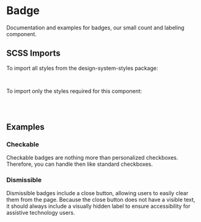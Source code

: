 
<Meta of={badgeStories} />

# Badge

<div className="lead">
  Documentation and examples for badges, our small count and labeling component.
</div>

<Canvas of={badgeStories.Default} />
<div className="hide-col-default">
  <Controls of={badgeStories.Default} />
</div>

## SCSS Imports

To import all styles from the design-system-styles package:

```css
@use '@swisspost/design-system-styles/index.scss';
```

To import only the styles required for this component:

```css
@use '@swisspost/design-system-styles/basics.scss';
@use '@swisspost/design-system-styles/components/badge.scss';
```

## Examples

### Checkable

Checkable badges are nothing more than personalized checkboxes.
Therefore, you can handle then like standard checkboxes.

<Canvas of={badgeStories.Checkable} />

### Dismissible

Dismissible badges include a close button, allowing users to easily clear them from the page.
Because the close button does not have a visible text,
it should always include a visually hidden label to ensure accessibility for assistive technology users.

<Canvas of={badgeStories.Dismissible} />
